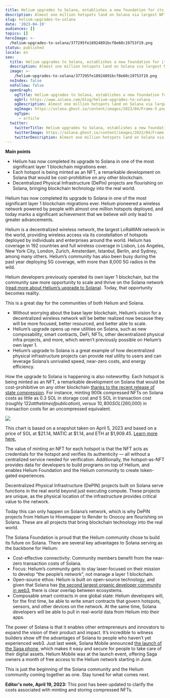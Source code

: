 ```yaml
---
title: Helium upgrades to Solana, establishes a new foundation for its future
description: Almost one million hotspots land on Solana via largest NFT mint so far.
slug: helium-upgrades-to-solana
date: '2023-04-19'
audiences: []
topics: []
heroImage: >-
  /helium-upgrades-to-solana/377295fe18924891bcf8e60c19753f19.png
status: published
locale: en
seo:
  title: Helium upgrades to Solana, establishes a new foundation for its future
  description: Almost one million hotspots land on Solana via largest NFT mint so far.
  image: >-
    /helium-upgrades-to-solana/377295fe18924891bcf8e60c19753f19.png
  noIndex: false
  noFollow: false
  openGraph:
    ogTitle: Helium upgrades to Solana, establishes a new foundation for its future
    ogUrl: https://www.solana.com/blog/helium-upgrades-to-solana
    ogDescription: Almost one million hotspots land on Solana via largest NFT mint so far.
    ogImage: https://solana.ghost.io/content/images/2023/04/Frame-5.png
    ogType:
      - article
  twitter:
    twitterTitle: Helium upgrades to Solana, establishes a new foundation for its future
    twitterImage: https://solana.ghost.io/content/images/2023/04/Frame-5.png
    twitterDescription: Almost one million hotspots land on Solana via largest NFT mint so far.
---
```


**Main points**

-   Helium has now completed its upgrade to Solana in one of the most significant layer 1 blockchain migrations ever.
-   Each hotspot is being minted as an NFT, a remarkable development on Solana that would be cost-prohibitive on any other blockchain.
-   Decentralized Physical Infrastructure (DePin) projects are flourishing on Solana, bringing blockchain technology into the real world.

Helium has now completed its upgrade to Solana in one of the most significant layer 1 blockchain migrations ever. Helium pioneered a wireless network powered by people with almost one million hotspots deployed, and today marks a significant achievement that we believe will only lead to greater advancements.

Helium is a decentralized wireless network, the largest LoRaWAN network in the world, providing wireless access via its constellation of hotspots deployed by individuals and enterprises around the world. Helium has coverage in 192 countries and full wireless coverage in Lisbon, Los Angeles, New York City, London, Zurich, Amsterdam, Istanbul, Berlin, and Sydney, among many others. Helium’s community has also been busy during the past year deploying 5G coverage, with more than 8,000 5G radios in the wild.

Helium developers previously operated its own layer 1 blockchain, but the community saw more opportunity to scale and thrive on the Solana network ([read more about Helium’s upgrade to Solana](https://medium.com/@heliumfoundation/a-new-era-for-helium-begins-with-upgrade-to-solana-blockchain-88b742276ec1?ref=solana.ghost.io)). Today, that opportunity becomes reality.

This is a great day for the communities of both Helium and Solana.

-   Without worrying about the base layer blockchain, Helium’s vision for a decentralized wireless network will be better realized now because they will be more focused, better resourced, and better able to scale.
-   Helium’s upgrade opens up new utilities on Solana, such as new composability, smart contracts, DeFi, NFTs, other decentralized physical infra projects, and more, which weren’t previously possible on Helium’s own layer 1.
-   Helium’s upgrade to Solana is a great example of how decentralized physical infrastructure projects can provide real utility to users and can leverage Solana’s unrivaled speed, near-zero costs, and energy efficiency. 

How the upgrade to Solana is happening is also noteworthy. Each hotspot is being minted as an NFT, a remarkable development on Solana that would be cost-prohibitive on any other blockchain [thanks to the recent release of state compression](https://solana.com/news/state-compression-compressed-nfts-solana?ref=solana.ghost.io). For instance, minting 900k compressed NFTs on Solana costs as little as 0.3 SOL in storage cost and 5 SOL in transaction cost (roughly $122 at the time of publication), versus ~10,800 SOL ($260,000) in transaction costs for an uncompressed equivalent.

![](/helium-upgrades-to-solana/image-1.jpg)

This chart is based on a snapshot taken on April 5, 2023 and based on a price of SOL at $21.14, MATIC at $1.14, and ETH at $1,909.45. [Learn more here.](https://solana.com/news/helium-upgrades-to-solana#fn)

The value of minting an NFT for each hotspot is that the NFT acts as credentials for the hotspot and verifies its authenticity — all without a centralized service needed for verification. Additionally, the hotspot-as-NFT provides data for developers to build programs on top of Helium, and enables Helium Foundation and the Helium community to create token-gated experiences.

Decentralized Physical Infrastructure (DePIN) projects built on Solana serve functions in the real world beyond just executing compute. These projects are unique, as the physical location of the infrastructure provides critical value to the network.

Today this can only happen on Solana’s network, which is why DePIN projects from Helium to Hivemapper to Render to Onocoy are flourishing on Solana. These are all projects that bring blockchain technology into the real world.

The Solana Foundation is proud that the Helium community chose to build its future on Solana. There are several key advantages to Solana serving as the backbone for Helium:

-   Cost-effective connectivity: Community members benefit from the near-zero transaction costs of Solana.
-   Focus: Helium’s community gets to stay laser-focused on their mission to develop “the people’s network”, not manage a layer 1 blockchain.
-   Open-source ethos: Helium is built on open-source technology, and given that Solana has [the second largest organic developer community in web3](https://twitter.com/solana/status/1615398642717687842?lang=en&ref=solana.ghost.io), there is clear overlap between ecosystems.
-   Composable smart contracts in one global state: Helium developers will, for the first time, be able to write smart contracts that govern hotspots, sensors, and other devices on the network. At the same time, Solana developers will be able to pull in real-world data from Helium into their apps.

The power of Solana is that it enables other entrepreneurs and innovators to expand the vision of their product and impact. It’s incredible to witness builders show off the advantages of Solana to people who haven’t yet experienced web3. Just last week, Solana Mobile announced [the launch of the Saga phone](https://solanamobile.com/news/saga-available-new-mobile-web3-era?ref=solana.ghost.io), which makes it easy and secure for people to take care of their digital assets. Helium Mobile was at the launch event, offering Saga owners a month of free access to the Helium network starting in June.

This is just the beginning of the Solana community and the Helium community coming together as one. Stay tuned for what comes next.

**Editor's note, April 19, 2023:** This post has been updated to clarify the costs associated with minting and storing compressed NFTs.
